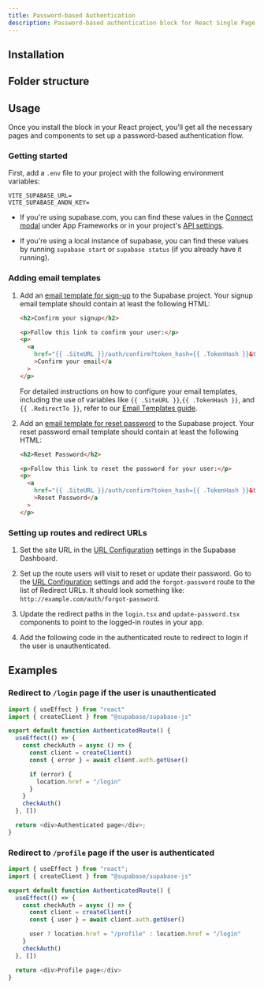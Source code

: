 ```yaml
---
title: Password-based Authentication
description: Password-based authentication block for React Single Page Applications
---
```


<BlockPreview name="password-based-auth/auth/sign-up" />

## Installation

<BlockItem
  name="password-based-auth-react"
  description="All needed components for the password based auth flow"
/>

## Folder structure

<RegistryBlock itemName="password-based-auth-react" />

## Usage

Once you install the block in your React project, you'll get all the necessary pages and components to set up a password-based authentication flow.

### Getting started

First, add a `.env` file to your project with the following environment variables:

```env
VITE_SUPABASE_URL=
VITE_SUPABASE_ANON_KEY=
```

- If you're using supabase.com, you can find these values in the [Connect modal](https://supabase.com/dashboard/project/_?showConnect=true) under App Frameworks or in your project's [API settings](https://supabase.com/dashboard/project/_/settings/api).

- If you're using a local instance of supabase, you can find these values by running `supabase start` or `supabase status` (if you already have it running).

### Adding email templates

1. Add an [email template for sign-up](https://supabase.com/dashboard/project/_/auth/templates) to the Supabase project. Your signup email template should contain at least the following HTML:

   ```html
   <h2>Confirm your signup</h2>

   <p>Follow this link to confirm your user:</p>
   <p>
     <a
       href="{{ .SiteURL }}/auth/confirm?token_hash={{ .TokenHash }}&type=email&next={{ .RedirectTo }}"
       >Confirm your email</a
     >
   </p>
   ```

   For detailed instructions on how to configure your email templates, including the use of variables like `{{ .SiteURL }}`,`{{ .TokenHash }}`, and `{{ .RedirectTo }}`, refer to our [Email Templates guide](https://supabase.com/docs/email-templates).

1. Add an [email template for reset password](https://supabase.com/dashboard/project/_/auth/templates) to the Supabase project. Your reset password email template should contain at least the following HTML:

   ```html
   <h2>Reset Password</h2>

   <p>Follow this link to reset the password for your user:</p>
   <p>
     <a
       href="{{ .SiteURL }}/auth/confirm?token_hash={{ .TokenHash }}&type=recovery&next={{ .RedirectTo }}"
       >Reset Password</a
     >
   </p>
   ```

### Setting up routes and redirect URLs

1. Set the site URL in the [URL Configuration](https://supabase.com/dashboard/project/_/auth/url-configuration) settings in the Supabase Dashboard.
1. Set up the route users will visit to reset or update their password. Go to the [URL Configuration](https://supabase.com/dashboard/project/_/auth/url-configuration) settings and add the `forgot-password` route to the list of Redirect URLs. It should look something like: `http://example.com/auth/forgot-password`.
1. Update the redirect paths in the `login.tsx` and `update-password.tsx` components to point to the logged-in routes in your app.

1. Add the following code in the authenticated route to redirect to login if the user is unauthenticated.

## Examples

### Redirect to `/login` page if the user is unauthenticated

```ts
import { useEffect } from "react"
import { createClient } from "@supabase/supabase-js"

export default function AuthenticatedRoute() {
  useEffect(() => {
    const checkAuth = async () => {
      const client = createClient()
      const { error } = await client.auth.getUser()

      if (error) {
        location.href = "/login"
      }
    }
    checkAuth()
  }, [])

  return <div>Authenticated page</div>;
}
```

### Redirect to `/profile` page if the user is authenticated

```ts
import { useEffect } from "react";
import { createClient } from "@supabase/supabase-js"

export default function AuthenticatedRoute() {
  useEffect(() => {
    const checkAuth = async () => {
      const client = createClient()
      const { user } = await client.auth.getUser()

      user ? location.href = "/profile" : location.href = "/login"
    }
    checkAuth()
  }, [])

  return <div>Profile page</div>
}
```
